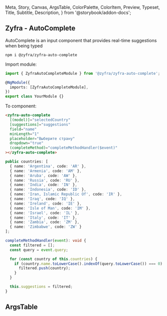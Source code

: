   Meta,
  Story,
  Canvas,
  ArgsTable,
  ColorPalette,
  ColorItem,
  Preview,
  Typeset,
  Title,
  Subtitle,
  Description,
} from '@storybook/addon-docs';

## Zyfra - AutoComplete

<Subtitle>AutoComplete is an input component that provides real-time suggestions when being typed</Subtitle>

```
npm i @zyfra/zyfra-auto-complete
```

Import module:

```typescript
import { ZyfraAutoCompleteModule } from '@zyfra/zyfra-auto-complete';

@NgModule({
  imports: [ZyfraAutoCompleteModule],
})
export class YourModule {}
```

To component:

```html
<zyfra-auto-complete
  [(model)]="selectedCountry"
  [suggestions]="suggestions"
  field="name"
  minLength="1"
  placeholder="Выберите страну"
  dropdown="true"
  (completeMethod)="completeMethodHandler($event)"
></zyfra-auto-complete>
```

```typescript
public countries: [
  { name: 'Argentina', code: 'AR' },
  { name: 'Armenia', code: 'AM' },
  { name: 'Aruba', code: 'AW' },
  { name: 'Russia', code: 'RU' },
  { name: 'India', code: 'IN' },
  { name: 'Indonesia', code: 'ID' },
  { name: 'Iran, Islamic Republic Of', code: 'IR' },
  { name: 'Iraq', code: 'IQ' },
  { name: 'Ireland', code: 'IE' },
  { name: 'Isle of Man', code: 'IM' },
  { name: 'Israel', code: 'IL' },
  { name: 'Italy', code: 'IT' },
  { name: 'Zambia', code: 'ZM' },
  { name: 'Zimbabwe', code: 'ZW' }
];

completeMethodHandler(event): void {
  const filtered = [];
  const query = event.query;

  for (const country of this.countries) {
    if (country.name.toLowerCase().indexOf(query.toLowerCase()) === 0) {
      filtered.push(country);
    }
  }

  this.suggestions = filtered;
}
```

## ArgsTable

<ArgsTable of={ZyfraAutoCompleteComponent} />
